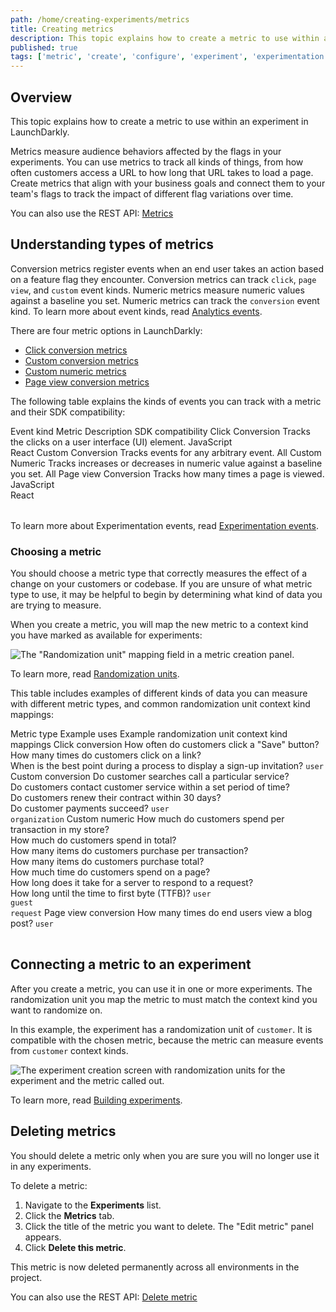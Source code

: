 ```yaml
---
path: /home/creating-experiments/metrics
title: Creating metrics
description: This topic explains how to create a metric to use within an experiment in LaunchDarkly.
published: true
tags: ['metric', 'create', 'configure', 'experiment', 'experimentation', 'enterprise']
---
```


## Overview

This topic explains how to create a metric to use within an experiment in LaunchDarkly.

Metrics measure audience behaviors affected by the flags in your experiments. You can use metrics to track all kinds of things, from how often customers access a URL to how long that URL takes to load a page. Create metrics that align with your business goals and connect them to your team's flags to track the impact of different flag variations over time.

<LearnMore>

You can also use the REST API: [Metrics](https://apidocs.launchdarkly.com/tag/Metrics)

</LearnMore>

## Understanding types of metrics

Conversion metrics register events when an end user takes an action based on a feature flag they encounter. Conversion metrics can track `click`, `page view`, and `custom` event kinds. Numeric metrics measure numeric values against a baseline you set. Numeric metrics can track the `conversion` event kind. To learn more about event kinds, read [Analytics events](/sdk/concepts/events).

There are four metric options in LaunchDarkly:

- [Click conversion metrics](/home/creating-experiments/metrics/click)
- [Custom conversion metrics](/home/creating-experiments/metrics/custom-conversion)
- [Custom numeric metrics](/home/creating-experiments/metrics/custom-numeric)
- [Page view conversion metrics](/home/creating-experiments/metrics/page-view)

The following table explains the kinds of events you can track with a metric and their SDK compatibility:

<Table>
  <TableHeader>
    <TableHeadCell>Event&nbsp;kind</TableHeadCell>
    <TableHeadCell>Metric</TableHeadCell>
    <TableHeadCell>Description</TableHeadCell>
    <TableHeadCell>SDK compatibility</TableHeadCell>
  </TableHeader>
  <TableBody>
    <TableRow>
      <TableCell>Click</TableCell>
      <TableCell>Conversion</TableCell>
      <TableCell>
        Tracks the clicks on a user interface (UI) element.
      </TableCell>
      <TableCell>JavaScript <br />React</TableCell>
    </TableRow>
    <TableRow>
      <TableCell>Custom</TableCell>
      <TableCell>Conversion</TableCell>
      <TableCell>
        Tracks events for any arbitrary event.
      </TableCell>
      <TableCell>All</TableCell>
    </TableRow>
    <TableRow>
      <TableCell>Custom</TableCell>
      <TableCell>Numeric</TableCell>
      <TableCell>
        Tracks increases or decreases in numeric value against a baseline you set.
      </TableCell>
      <TableCell>All</TableCell>
    </TableRow>
    <TableRow>
      <TableCell>Page view</TableCell>
      <TableCell>Conversion</TableCell>
      <TableCell>
        Tracks how many times a page is viewed.
      </TableCell>
      <TableCell>JavaScript <br />React</TableCell>
    </TableRow>
  </TableBody>
</Table>

To learn more about Experimentation events, read [Experimentation events](/home/about-experimentation/events).

### Choosing a metric

You should choose a metric type that correctly measures the effect of a change on your customers or codebase. If you are unsure of what metric type to use, it may be helpful to begin by determining what kind of data you are trying to measure.

When you create a metric, you will map the new metric to a context kind you have marked as available for experiments:

![The "Randomization unit" mapping field in a metric creation panel.](metric-randomization-unit.png)<br />

To learn more, read [Randomization units](/home/creating-experiments/allocation#randomization-units).

This table includes examples of different kinds of data you can measure with different metric types, and common randomization unit context kind mappings:

<Table>
  <TableHeader>
    <TableHeadCell>Metric type</TableHeadCell>
    <TableHeadCell>Example uses</TableHeadCell>
    <TableHeadCell>Example randomization unit context kind mappings</TableHeadCell>
  </TableHeader>
  <TableBody>
    <TableRow>
      <TableCell>Click conversion</TableCell>
      <TableCell>
        How often do customers click a "Save" button?<br />
        How many times do customers click on a link?<br />
        When is the best point during a process to display a sign-up invitation?
      </TableCell>
      <TableCell><code>user</code></TableCell>
    </TableRow>
    <TableRow>
      <TableCell>Custom conversion</TableCell>
      <TableCell>
        Do customer searches call a particular service?<br />
        Do customers contact customer service within a set period of time?<br />
        Do customers renew their contract within 30 days?<br />
        Do customer payments succeed?
      </TableCell>
      <TableCell>
        <code>user</code><br />
        <code>organization</code>
      </TableCell>
    </TableRow>
    <TableRow>
      <TableCell>Custom numeric</TableCell>
      <TableCell>
        How much do customers spend per transaction in my store?<br />
        How much do customers spend in total?<br />
        How many items do customers purchase per transaction?<br />
        How many items do customers purchase total?<br />
        How much time do customers spend on a page?<br />
        How long does it take for a server to respond to a request?<br />
        How long until the time to first byte (TTFB)?
      </TableCell>
      <TableCell>
        <code>user</code><br />
        <code>guest</code><br />
        <code>request</code>
      </TableCell>
    </TableRow>
    <TableRow>
      <TableCell>Page view conversion</TableCell>
      <TableCell>
        How many times do end users view a blog post?
      </TableCell>
      <TableCell>
        <code>user</code><br />
      </TableCell>
    </TableRow>
  </TableBody>
</Table>

## Connecting a metric to an experiment

After you create a metric, you can use it in one or more experiments. The randomization unit you map the metric to must match the context kind you want to randomize on. 

In this example, the experiment has a randomization unit of `customer`. It is compatible with the chosen metric, because the metric can measure events from `customer` context kinds.

![The experiment creation screen with randomization units for the experiment and the metric called out.](experiment-randomization-unit-callout.png)

To learn more, read [Building experiments](/home/creating-experiments#building-experiments).

## Deleting metrics

You should delete a metric only when you are sure you will no longer use it in any experiments.

To delete a metric:

1. Navigate to the **Experiments** list.
2. Click the **Metrics** tab.
3. Click the title of the metric you want to delete. The "Edit metric" panel appears.
4. Click **Delete this metric**.

This metric is now deleted permanently across all environments in the project.

<LearnMore>

You can also use the REST API: [Delete metric](https://apidocs.launchdarkly.com/tag/Metrics#operation/deleteMetric)

</LearnMore>

